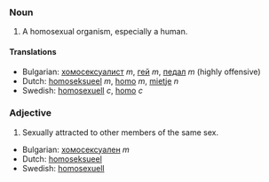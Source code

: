 ===Noun===

# A homosexual organism, especially a human.

====Translations====

*Bulgarian: [[хомосексуалист]] ''m'', [[гей]] ''m'', [[педал]] ''m'' (highly offensive)
*Dutch: [[homoseksueel]] ''m'', [[homo]] ''m'', [[mietje]] ''n''
*Swedish: [[homosexuell]] ''c'', [[homo]] ''c''

===Adjective===

# Sexually attracted to other members of the same sex.

*Bulgarian: [[хомосексуален]] ''m''
*Dutch: [[homoseksueel]]
*Swedish: [[homosexuell]]